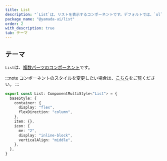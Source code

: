 ```yaml
---
title: List
description: "`List`は、リストを表示するコンポーネントです。デフォルトでは、`ul`要素をレンダリングします。"
package_name: "@yamada-ui/list"
order: 2
with_description: true
tab: テーマ
---
```


## テーマ

`List`は、[複数パーツのコンポーネント](/styled-system/theming/component-styles#複数パーツのコンポーネント)です。

:::note
コンポーネントのスタイルを変更したい場合は、[こちら](/styled-system/theming/customize-theme#コンポーネントのスタイルを変更する)をご覧ください。
:::

```ts
export const List: ComponentMultiStyle<"List"> = {
  baseStyle: {
    container: {
      display: "flex",
      flexDirection: "column",
    },
    item: {},
    icon: {
      me: "2",
      display: "inline-block",
      verticalAlign: "middle",
    },
  },
}
```
